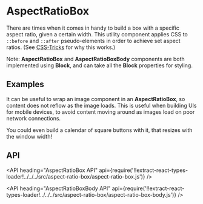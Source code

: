<!--
Copyright (c) Uber Technologies, Inc.

This source code is licensed under the MIT license found in the
LICENSE file in the root directory of this source tree.
-->





# AspectRatioBox

There are times when it comes in handy to build a box with a specific aspect ratio, given a certain width. This utility component applies CSS to `::before` and `::after` pseudo-elements in order to achieve set aspect ratios. (See [CSS-Tricks](https://css-tricks.com/aspect-ratio-boxes/#article-header-id-6) for why this works.)

Note: **AspectRatioBox** and **AspectRatioBoxBody** components are both implemented using **Block**, and can take all the **Block** properties for styling.

## Examples

<Example title="Basic usage" path="aspect-ratio-box/basic.js">
  <AspectRatioBoxBasic />
</Example>

It can be useful to wrap an image component in an **AspectRatioBox**, so content does not reflow as the image loads. This is useful when building UIs for mobile devices, to avoid content moving around as images load on poor network connections.

<Example title="Image in an AspectRatioBox" path="aspect-ratio-box/image.js">
  <AspectRatioBoxImage />
</Example>

You could even build a calendar of square buttons with it, that resizes with the window width!

<Example title="Full-width calendar" path="aspect-ratio-box/calendar.js">
  <AspectRatioBoxCalendar />
</Example>

## API

<API
  heading="AspectRatioBox API"
  api={require('!!extract-react-types-loader!../../../src/aspect-ratio-box/aspect-ratio-box.js')}
/>

<API
  heading="AspectRatioBoxBody API"
  api={require('!!extract-react-types-loader!../../../src/aspect-ratio-box/aspect-ratio-box-body.js')}
/>

<Exports
  component={AspectRatioBoxExports}
  title="AspectRatioBox exports"
  path="baseui/aspect-ratio-box"
/>

